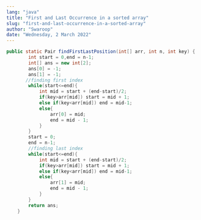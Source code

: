 ```yaml
---
lang: "java"
title: "First and Last Occurrence in a sorted array"
slug: "first-and-last-occurrence-in-a-sorted-array"
author: "Swaroop"
date: "Wednesday, 2 March 2022"
---
```

```java
public static Pair findFirstLastPosition(int[] arr, int n, int key) {
        int start = 0,end = n-1;
        int[] ans = new int[2];
        ans[0] = -1;
        ans[1] = -1;
       //finding first index
        while(start<=end){
            int mid = start + (end-start)/2;
            if(key>arr[mid]) start = mid + 1;
            else if(key<arr[mid]) end = mid-1;
            else{
                arr[0] = mid;
                end = mid - 1;
            }
        }
        start = 0;
        end = n-1;
        //finding last index
        while(start<=end){
            int mid = start + (end-start)/2;
            if(key>arr[mid]) start = mid + 1;
            else if(key<arr[mid]) end = mid-1;
            else{
                arr[1] = mid;
                end = mid - 1;
            }
        }
        return ans;
	}
```
